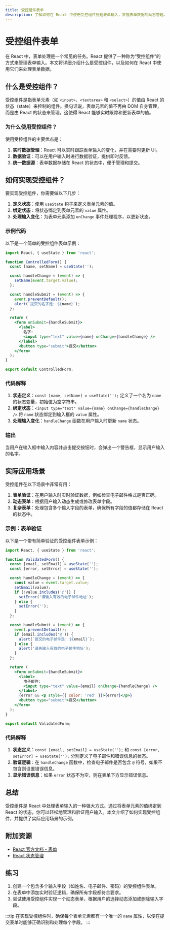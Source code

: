 ```yaml
---
title: 受控组件表单
description: 了解如何在 React 中使用受控组件处理表单输入，掌握表单数据的动态管理。
---
```


# 受控组件表单

在 React 中，表单处理是一个常见的任务。React 提供了一种称为“受控组件”的方式来管理表单输入。本文将详细介绍什么是受控组件，以及如何在 React 中使用它们来处理表单数据。

## 什么是受控组件？

受控组件是指表单元素（如 `<input>`、`<textarea>` 和 `<select>`）的值由 React 的状态（state）来控制的组件。换句话说，表单元素的值不再由 DOM 自身管理，而是由 React 的状态来管理。这使得 React 能够实时跟踪和更新表单的值。

### 为什么使用受控组件？

使用受控组件的主要优点是：

1. **实时数据管理**：React 可以实时跟踪表单输入的变化，并在需要时更新 UI。
2. **数据验证**：可以在用户输入时进行数据验证，提供即时反馈。
3. **统一数据源**：表单数据存储在 React 的状态中，便于管理和提交。

## 如何实现受控组件？

要实现受控组件，你需要做以下几步：

1. **定义状态**：使用 `useState` 钩子来定义表单元素的值。
2. **绑定状态**：将状态绑定到表单元素的 `value` 属性。
3. **处理输入变化**：为表单元素添加 `onChange` 事件处理程序，以更新状态。

### 示例代码

以下是一个简单的受控组件表单示例：

```jsx
import React, { useState } from 'react';

function ControlledForm() {
  const [name, setName] = useState('');

  const handleChange = (event) => {
    setName(event.target.value);
  };

  const handleSubmit = (event) => {
    event.preventDefault();
    alert(`提交的名字是: ${name}`);
  };

  return (
    <form onSubmit={handleSubmit}>
      <label>
        名字:
        <input type="text" value={name} onChange={handleChange} />
      </label>
      <button type="submit">提交</button>
    </form>
  );
}

export default ControlledForm;
```

### 代码解释

1. **状态定义**：`const [name, setName] = useState('');` 定义了一个名为 `name` 的状态变量，初始值为空字符串。
2. **绑定状态**：`<input type="text" value={name} onChange={handleChange} />` 将 `name` 状态绑定到输入框的 `value` 属性。
3. **处理输入变化**：`handleChange` 函数在用户输入时更新 `name` 状态。

### 输出

当用户在输入框中输入内容并点击提交按钮时，会弹出一个警告框，显示用户输入的名字。

## 实际应用场景

受控组件在以下场景中非常有用：

1. **表单验证**：在用户输入时实时验证数据，例如检查电子邮件格式是否正确。
2. **动态表单**：根据用户输入动态生成或修改表单字段。
3. **复杂表单**：处理包含多个输入字段的表单，确保所有字段的值都存储在 React 的状态中。

### 示例：表单验证

以下是一个带有简单验证的受控组件表单示例：

```jsx
import React, { useState } from 'react';

function ValidatedForm() {
  const [email, setEmail] = useState('');
  const [error, setError] = useState('');

  const handleChange = (event) => {
    const value = event.target.value;
    setEmail(value);
    if (!value.includes('@')) {
      setError('请输入有效的电子邮件地址');
    } else {
      setError('');
    }
  };

  const handleSubmit = (event) => {
    event.preventDefault();
    if (email.includes('@')) {
      alert(`提交的电子邮件是: ${email}`);
    } else {
      alert('请先输入有效的电子邮件地址');
    }
  };

  return (
    <form onSubmit={handleSubmit}>
      <label>
        电子邮件:
        <input type="text" value={email} onChange={handleChange} />
      </label>
      {error && <p style={{ color: 'red' }}>{error}</p>}
      <button type="submit">提交</button>
    </form>
  );
}

export default ValidatedForm;
```

### 代码解释

1. **状态定义**：`const [email, setEmail] = useState('');` 和 `const [error, setError] = useState('');` 分别定义了电子邮件和错误信息的状态。
2. **验证逻辑**：在 `handleChange` 函数中，检查电子邮件是否包含 `@` 符号，如果不包含则设置错误信息。
3. **显示错误信息**：如果 `error` 状态不为空，则在表单下方显示错误信息。

## 总结

受控组件是 React 中处理表单输入的一种强大方式。通过将表单元素的值绑定到 React 的状态，你可以轻松地管理和验证用户输入。本文介绍了如何实现受控组件，并提供了实际应用场景的示例。

## 附加资源

- [React 官方文档 - 表单](https://reactjs.org/docs/forms.html)
- [React 状态管理](https://reactjs.org/docs/hooks-state.html)

## 练习

1. 创建一个包含多个输入字段（如姓名、电子邮件、密码）的受控组件表单。
2. 在表单中添加实时验证逻辑，确保所有字段都符合要求。
3. 尝试使用受控组件实现一个动态表单，根据用户的选择动态添加或删除输入字段。

:::tip
在实现受控组件时，确保每个表单元素都有一个唯一的 `name` 属性，以便在提交表单时能够正确识别和处理每个字段。
:::